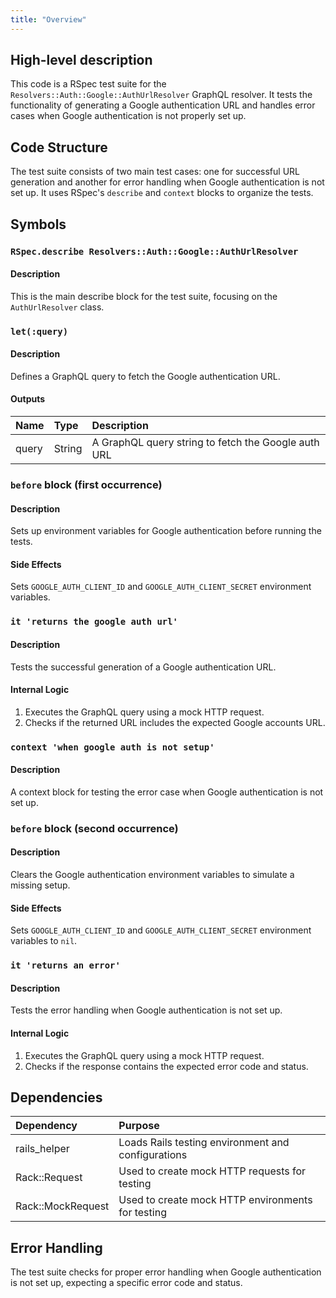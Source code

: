 ```yaml
---
title: "Overview"
---
```


## High-level description
This code is a RSpec test suite for the `Resolvers::Auth::Google::AuthUrlResolver` GraphQL resolver. It tests the functionality of generating a Google authentication URL and handles error cases when Google authentication is not properly set up.

## Code Structure
The test suite consists of two main test cases: one for successful URL generation and another for error handling when Google authentication is not set up. It uses RSpec's `describe` and `context` blocks to organize the tests.

## Symbols

### `RSpec.describe Resolvers::Auth::Google::AuthUrlResolver`
#### Description
This is the main describe block for the test suite, focusing on the `AuthUrlResolver` class.

### `let(:query)`
#### Description
Defines a GraphQL query to fetch the Google authentication URL.

#### Outputs
| Name | Type | Description |
|:-----|:-----|:------------|
| query | String | A GraphQL query string to fetch the Google auth URL |

### `before` block (first occurrence)
#### Description
Sets up environment variables for Google authentication before running the tests.

#### Side Effects
Sets `GOOGLE_AUTH_CLIENT_ID` and `GOOGLE_AUTH_CLIENT_SECRET` environment variables.

### `it 'returns the google auth url'`
#### Description
Tests the successful generation of a Google authentication URL.

#### Internal Logic
1. Executes the GraphQL query using a mock HTTP request.
2. Checks if the returned URL includes the expected Google accounts URL.

### `context 'when google auth is not setup'`
#### Description
A context block for testing the error case when Google authentication is not set up.

### `before` block (second occurrence)
#### Description
Clears the Google authentication environment variables to simulate a missing setup.

#### Side Effects
Sets `GOOGLE_AUTH_CLIENT_ID` and `GOOGLE_AUTH_CLIENT_SECRET` environment variables to `nil`.

### `it 'returns an error'`
#### Description
Tests the error handling when Google authentication is not set up.

#### Internal Logic
1. Executes the GraphQL query using a mock HTTP request.
2. Checks if the response contains the expected error code and status.

## Dependencies
| Dependency | Purpose |
|:-----------|:--------|
| rails_helper | Loads Rails testing environment and configurations |
| Rack::Request | Used to create mock HTTP requests for testing |
| Rack::MockRequest | Used to create mock HTTP environments for testing |

## Error Handling
The test suite checks for proper error handling when Google authentication is not set up, expecting a specific error code and status.